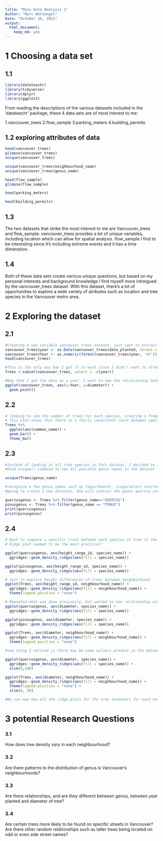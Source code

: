 ```yaml
---
title: "Mini Data Analysis 1"
Author: "Marc Wettengel"
Date: "October 16, 2021"
output:
  html_document:
    keep_md: yes
---
```



# 1 Choosing a data set

## 1.1
```r
library(datateachr)
library(tidyverse)
library(dplyr)
library(ggplot2)
```

From reading the descriptions of the various datasets included in the 'datateachr' package, these 4 data sets are of most interest to me:

1.vancouver_trees
2.flow_sample
3.parking_meters
4.building_permits

## 1.2 exploring attributes of data 

```r
head(vancouver_trees)
glimpse(vancouver_trees)
unique(vancouver_trees)
```
```r

unique(vancouver_trees$neighbourhood_name)
unique(vancouver_trees$genus_name)
```

```r
head(flow_sample)
glimpse(flow_sample)
```

```r
head(parking_meters)
```

```r
head(building_permits)
```

## 1.3
The two datasets that strike the most interest to me are Vancouver_trees and flow_sample. vancouver_trees provides a lot of unique variables, including location which can allow for spatial analysis. flow_sample I find to be interesting since it's including extreme events and it has a time dimenstion. 

## 1.4 
Both of these data sets create various unique questions, but based on my personal interests and background knowledge I find myself more intreigued by the vancouver_trees dataset. WIth this dataset, there's a lot of opportunities to explore a wide variety of atributes such as location and tree species in the Vancouver metro area. 


# 2 Exploring the dataset


## 2.1
```r
#Creating a new variable vancouver_trees dataset. Just want to extract the year portion of the date planted. 
vancouver_trees$year <- as.Date(vancouver_trees$date_planted, format = "%Y-%m-%d")
vancouver_trees$Year <- as.numeric(format(vancouver_trees$year, '%Y'))
head(vancouver_trees)

#This is the only way how I got it to work since I didn't want to alter the original date planted column so what I want to do now is delete the "year" column! And while I'm at it I'll rename the dataset to be a more simple name.
Trees <-subset(vancouver_trees, select = -c(year))

#Now that I got the date as a year, I want to see the relationship between year and tree diameter. I'll use a scatterplot to best view the relationship.
ggplot(vancouver_trees, aes(x=Year, y=diameter)) +
  geom_point()
```

## 2.2

```r
# looking to see the number of trees for each species, creating a frequency plot based on tree species
# This plot shows that there is a fairly consistent count between species, however, there are a couple potential outliers to keep in mind depending on future analysis
Trees %>% 
  ggplot(aes(common_name)) +
  geom_bar() +
  theme_bw()
```

## 2.3

```r
#Instead of looking at all tree species in this dataset, I decided to filter the dataset and look more directly at a specific genus that's included. I chose to do this based off the high number of individual species making any single analysis task difficult and there are most likely different patterns between species so any analysis may POTENTIALLY be inconclusisve. 
#Used unique() command to see all possible genus names in the dataset

unique(Trees$genus_name)

#recognize a few genus names such as fagus(beech), tsuga(select conifers) and others. Used website ontariotrees.com/main/list_genus.php to further research what species may be contained in each genus.
#going to create 2 new datasets. One will contain the genus quercus and the other will be pinus This will simplify analysis later on and Create the opportunity for comparison between evergreens (pinus entails pine trees) and deciduous species (as quercus genus are oak trees)

quercusgenus <- Trees %>% filter(genus_name=="QUERCUS")
pinusgenus <- Trees %>% filter(genus_name == "PINUS")
print(quercusgenus)
print(pinusgenus)

```

## 2.4

```r
# Want to compare a specific trait between each species of tree in the Quercus and Pinus genus. Chose to compare height range since it is one of only 2 numerical variables specific to physical attributes of the trees. Diameter being the second. 
# Ridge plot seemed to be the most practical!

ggplot(quercusgenus, aes(height_range_id, species_name)) +
  ggridges::geom_density_ridges(aes(fill = species_name))

ggplot(pinusgenus, aes(height_range_id, species_name)) +
  ggridges::geom_density_ridges(aes(fill = species_name))

# Just to explore height differences of trees between neighborhoods 
ggplot(Trees, aes(height_range_id, neighbourhood_name)) +
  ggridges::geom_density_ridges(aes(fill = neighbourhood_name)) +
  theme(legend.position = "none")
```

```r
# Repeated what was done previously, but wanted to see relationship with diameter instead of height. Since height_range_id broken up into heigh classes and not a direct measurement of height, technically the height used in this dataset is categorical. 
ggplot(quercusgenus, aes(diameter, species_name)) +
  ggridges::geom_density_ridges(aes(fill = species_name))

ggplot(pinusgenus, aes(diameter, species_name)) +
  ggridges::geom_density_ridges(aes(fill = species_name))

ggplot(Trees, aes(diameter, neighbourhood_name)) +
  ggridges::geom_density_ridges(aes(fill = neighbourhood_name)) +
  theme(legend.position = "none")

#one thing I noticed is there may be some ouliers present in the datasets and is why the scale on the X-axis is so large for what the majority of the data falls into for the quercus and neighbourhood plots. Decided to shrink x-axis scale to see the relationship better in the quercus and neighbourhood datasets.

ggplot(quercusgenus, aes(diameter, species_name)) +
  ggridges::geom_density_ridges(aes(fill = species_name)) +
  xlim(0,100)

ggplot(Trees, aes(diameter, neighbourhood_name)) +
  ggridges::geom_density_ridges(aes(fill = neighbourhood_name)) +
  theme(legend.position = "none") +
  xlim(0, 50)

#We can see how all the ridge plots for the tree daimeters for each neighbourhood are all right-skewed. This is expected because with such a variety of tree species present, there are going to be some that are much larger than the average tree. But It's right skewed becasue you cannot have a tree diameter lower that 0 but, theoretically, there is no upper limit.  
```

# 3 potential Research Questions

### 3.1
How does tree density vary in each neighbourhood?

### 3.2
Are there patterns to the distribution of genus is Vancouver's neighbourhoods?

### 3.3
Are there relationships, and are they different between genus, between year planted and diameter of tree?

### 3.4
Are certain trees more likely to be found on specific streets in Vancouver? Are there other random relationships  such as taller trees being located on odd or even side street names?








